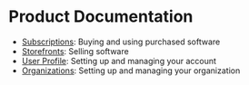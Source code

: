 # Product Documentation

- [Subscriptions](/docs/subscriptions): Buying and using purchased software
- [Storefronts](/docs/storefronts): Selling software
- [User Profile](/docs/profile): Setting up and managing your account
- [Organizations](/docs/organizations): Setting up and managing your organization
